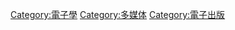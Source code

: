 {{Cat more}}
{{Commonscat|Digital media}}

[[Category:電子學|Category:電子學]]
[[Category:多媒体|Category:多媒体]]
[[Category:電子出版|Category:電子出版]]